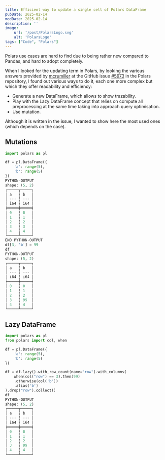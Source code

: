 ```yaml
---
title: Efficient way to update a single cell of Polars DataFrame
pubDate: 2025-02-14
modDate: 2025-02-14
description: ''
image:
    url: '/post/PolarsLogo.svg'
    alt: 'PolarsLogo'
tags: ["Code", "Polars"]
---
```

Polars use cases are hard to find due to being rather new compared to Pandas, and hard to adopt completely.

When I looked for the updating term in Polars, by looking the various answers provided by [mcrumiller](https://github.com/mcrumiller) at the GitHub issue [#5973](https://github.com/pola-rs/polars/issues/5973) 
in the Polars repository, I found out various ways to do it, each one more complex but which they offer readability and efficiency:
* Generate a new DataFrame, which allows to show trazability.
* Play with the Lazy DataFrame concept that relies on compute all preprocessing at the same time taking into approach query optimisation.
* Use mutation.

Although it is written in the issue, I wanted to show here the most used ones (which depends on the case).

## Mutations
```python
import polars as pl

df = pl.DataFrame({
    'a': range(5),
    'b': range(5)
})
PYTHON-OUTPUT
shape: (5, 2)
┌─────┬─────┐
│ a   ┆ b   │
│ --- ┆ --- │
│ i64 ┆ i64 │
╞═════╪═════╡
│ 0   ┆ 0   │
│ 1   ┆ 1   │
│ 2   ┆ 2   │
│ 3   ┆ 3   │
│ 4   ┆ 4   │
└─────┴─────┘
END PYTHON-OUTPUT
df[3, 'b'] = 99
df
PYTHON-OUTPUT
shape: (5, 2)
┌─────┬─────┐
│ a   ┆ b   │
│ --- ┆ --- │
│ i64 ┆ i64 │
╞═════╪═════╡
│ 0   ┆ 0   │
│ 1   ┆ 1   │
│ 2   ┆ 2   │
│ 3   ┆ 99  │
│ 4   ┆ 4   │
└─────┴─────┘
```
## Lazy DataFrame
```python
import polars as pl
from polars import col, when

df = pl.DataFrame({
    'a': range(5),
    'b': range(5)
})

df = df.lazy().with_row_count(name="row").with_columns(
    when(col("row") == 3).then(99)
    .otherwise(col('b'))
    .alias('b')
).drop("row").collect()
df
PYTHON-OUTPUT
shape: (5, 2)
┌─────┬─────┐
│ a   ┆ b   │
│ --- ┆ --- │
│ i64 ┆ i64 │
╞═════╪═════╡
│ 0   ┆ 0   │
│ 1   ┆ 1   │
│ 2   ┆ 2   │
│ 3   ┆ 99  │
│ 4   ┆ 4   │
└─────┴─────┘
```